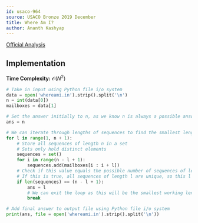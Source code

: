 ```yaml
---
id: usaco-964
source: USACO Bronze 2019 December
title: Where Am I?
author: Ananth Kashyap
---
```


[Official Analysis](http://www.usaco.org/current/data/sol_whereami_bronze_dec19.html)

## Implementation

**Time Complexity:** $\mathcal{O}(N^2)$

<LanguageSection>

<PySection>

```python
# Take in input using Python file i/o system
data = open('whereami.in').strip().split('\n')
n = int(data[0])
mailboxes = data[1]

# Set the answer initially to n, as we know n is always a possible answer
ans = n

# We can iterate through lengths of sequences to find the smallest length
for l in range(1, n + 1):
	# Store all sequences of length n in a set
	# Sets only hold distinct elements
	sequences = set()
	for i in range(n - l + 1):
		sequences.add(mailboxes[i : i + l])
	# Check if this value equals the possible number of sequences of length l
	# If this is true, all sequences of length l are unique, so this l works
	if len(sequences) == (n - l + 1):
		ans = l
		# We can exit the loop as this will be the smallest working length
		break

# Add final answer to output file using Python file i/o system
print(ans, file = open('whereami.in').strip().split('\n'))
```

</PySection>

</LanguageSection>

